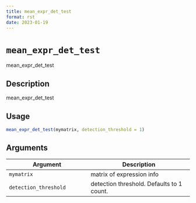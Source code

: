 ```yaml
--- 
title: mean_expr_det_test 
format: rst 
date: 2023-01-19 
--- 
```

# `mean_expr_det_test`

mean_expr_det_test


## Description

mean_expr_det_test


## Usage

```r
mean_expr_det_test(mymatrix, detection_threshold = 1)
```


## Arguments

Argument      |Description
------------- |----------------
`mymatrix`     |     matrix of expression info
`detection_threshold`     |     detection threshold. Defaults to 1 count.


